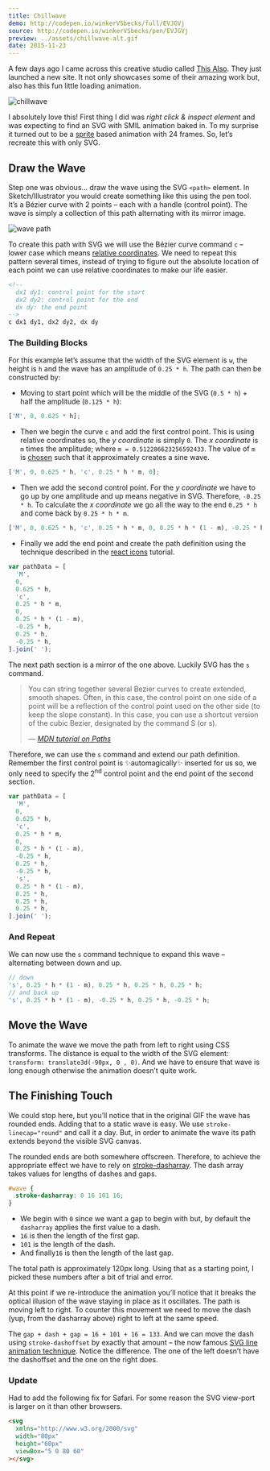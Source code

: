 ```yaml
---
title: Chillwave
demo: http://codepen.io/winkerVSbecks/full/EVJGVj
source: http://codepen.io/winkerVSbecks/pen/EVJGVj
preview: ../assets/chillwave-alt.gif
date: 2015-11-23
---
```


<p data-height="300"
  data-theme-id="26435"
  data-slug-hash="EVJGVj"
  data-default-tab="result"
  data-user="winkerVSbecks"
  data-embed-version="2"
  data-pen-title="React Draggable Chat Head" class="codepen">
</p>

<script
  async
  src="https://production-assets.codepen.io/assets/embed/ei.js"
></script>

A few days ago I came across this creative studio called [This Also](http://thisalso.com). They just launched a new site. It not only showcases some of their amazing work but, also has this fun little loading animation.

![chillwave](../assets/chillwave.gif)

I absolutely love this! First thing I did was _right click & inspect element_ and was expecting to find an SVG with SMIL animation baked in. To my surprise it turned out to be a [sprite](http://thisalso.com../assets/global/chillwave.png) based animation with 24 frames. So, let’s recreate this with only SVG.

## Draw the Wave

Step one was obvious… draw the wave using the SVG `<path>` element. In Sketch/Illustrator you would create something like this using the pen tool. It’s a Bézier curve with 2 points – each with a handle (control point). The wave is simply a collection of this path alternating with its mirror image.

![wave path](../assets/wave-path.jpg)

To create this path with SVG we will use the Bézier curve command `c` – lower case which means [relative coordinates](https://developer.mozilla.org/en-US/docs/Web/SVG/Tutorial/Paths). We need to repeat this pattern several times, instead of trying to figure out the absolute location of each point we can use relative coordinates to make our life easier.

```html
<!--
  dx1 dy1: control point for the start
  dx2 dy2: control point for the end
  dx dy: the end point
-->
c dx1 dy1, dx2 dy2, dx dy
```

### The Building Blocks

For this example let’s assume that the width of the SVG element is `w`, the height is `h` and the wave has an amplitude of `0.25 * h`. The path can then be constructed by:

- Moving to start point which will be the middle of the SVG (`0.5 * h`) + half the amplitude (`0.125 * h`):

```js
['M', 0, 0.625 * h];
```

- Then we begin the curve `c` and add the first control point. This is using relative coordinates so, the _y coordinate_ is simply `0`. The _x coordinate_ is `m` times the amplitude; where `m = 0.512286623256592433`. The value of `m` is [chosen](http://stackoverflow.com/a/13935397/1365008) such that it approximately creates a sine wave.

```js
['M', 0, 0.625 * h, 'c', 0.25 * h * m, 0];
```

- Then we add the second control point. For the _y coordinate_ we have to go up by one amplitude and up means negative in SVG. Therefore, `-0.25 * h`. To calculate the _x coordinate_ we go all the way to the end `0.25 * h` and come back by `0.25 * h * m`.

```js
['M', 0, 0.625 * h, 'c', 0.25 * h * m, 0, 0.25 * h * (1 - m), -0.25 * h];
```

- Finally we add the end point and create the path definition using the technique described in the [react icons](http://jxnblk.com/react-icons) tutorial.

```js
var pathData = [
  'M',
  0,
  0.625 * h,
  'c',
  0.25 * h * m,
  0,
  0.25 * h * (1 - m),
  -0.25 * h,
  0.25 * h,
  -0.25 * h,
].join(' ');
```

<p data-height="280"
  data-theme-id="7569"
  data-slug-hash="OyGGqr"
  data-default-tab="result"
  data-user="winkerVSbecks"
  class='codepen'>
</p>

<script async src="//assets.codepen.io/assets/embed/ei.js"></script>

The next path section is a mirror of the one above. Luckily SVG has the `s` command.

<blockquote>
  <p>You can string together several Bezier curves to create extended, smooth shapes. Often, in this case, the control point on one side of a point will be a reflection of the control point used on the other side (to keep the slope constant). In this case, you can use a shortcut version of the cubic Bezier, designated by the command S (or s).</p>

  <cite>
    &mdash; <a href="https://developer.mozilla.org/en-US/docs/Web/SVG/Tutorial/Paths">MDN tutorial on Paths</a>
  </cite>
</blockquote>

Therefore, we can use the `s` command and extend our path definition. Remember the first control point is ✨automagically✨ inserted for us so, we only need to specify the 2<sup>nd</sup> control point and the end point of the second section.

```js
var pathData = [
  'M',
  0,
  0.625 * h,
  'c',
  0.25 * h * m,
  0,
  0.25 * h * (1 - m),
  -0.25 * h,
  0.25 * h,
  -0.25 * h,
  's',
  0.25 * h * (1 - m),
  0.25 * h,
  0.25 * h,
  0.25 * h,
].join(' ');
```

<p data-height="280"
  data-theme-id="7569"
  data-slug-hash="YyMbYB"
  data-default-tab="result"
  data-user="winkerVSbecks"
  class='codepen'>
</p>

<script async src="//assets.codepen.io/assets/embed/ei.js"></script>

### And Repeat

We can now use the `s` command technique to expand this wave – alternating between down and up.

```js
// down
's', 0.25 * h * (1 - m), 0.25 * h, 0.25 * h, 0.25 * h;
// and back up
's', 0.25 * h * (1 - m), -0.25 * h, 0.25 * h, -0.25 * h;
```

<p data-height="280"
  data-theme-id="7569"
  data-slug-hash="wKZbma"
  data-default-tab="result"
  data-user="winkerVSbecks"
  class='codepen'>
</p>

<script async src="//assets.codepen.io/assets/embed/ei.js"></script>

## Move the Wave

To animate the wave we move the path from left to right using CSS transforms. The distance is equal to the width of the SVG element: `transform: translate3d(-90px, 0 , 0)`. And we have to ensure that wave is long enough otherwise the animation doesn’t quite work.

<p data-height="280"
  data-theme-id="7569"
  data-slug-hash="zvXQmW"
  data-default-tab="result"
  data-user="winkerVSbecks"
  class='codepen'>
</p>

<script async src="//assets.codepen.io/assets/embed/ei.js"></script>

## The Finishing Touch

We could stop here, but you’ll notice that in the original GIF the wave has rounded ends. Adding that to a static wave is easy. We use `stroke-linecap="round"` and call it a day. But, in order to animate the wave its path extends beyond the visible SVG canvas.

The rounded ends are both somewhere offscreen. Therefore, to achieve the appropriate effect we have to rely on [stroke-dasharray](https://developer.mozilla.org/en-US/docs/Web/SVG/Attribute/stroke-dasharray). The dash array takes values for lengths of dashes and gaps.

```css
#wave {
  stroke-dasharray: 0 16 101 16;
}
```

- We begin with `0` since we want a gap to begin with but, by default the `dasharray` applies the first value to a dash.
- `16` is then the length of the first gap.
- `101` is the length of the dash.
- And finally`16` is then the length of the last gap.

The total path is approximately 120px long. Using that as a starting point, I picked these numbers after a bit of trial and error.

<p data-height="280"
  data-theme-id="7569"
  data-slug-hash="KdYLJm"
  data-default-tab="result"
  data-user="winkerVSbecks"
  class='codepen'>
</p>

<script async src="//assets.codepen.io/assets/embed/ei.js"></script>

At this point if we re-introduce the animation you’ll notice that it breaks the optical illusion of the wave staying in place as it oscillates. The path is moving left to right. To counter this movement we need to move the dash (yup, from the dasharray above) right to left at the same speed.

The `gap + dash + gap = 16 + 101 + 16 = 133`. And we can move the dash using `stroke-dashoffset` by exactly that amount – the now famous [SVG line animation technique](https://css-tricks.com/svg-line-animation-works). Notice the difference. The one of the left doesn’t have the dashoffset and the one on the right does.

<p data-height="280"
  data-theme-id="7569"
  data-slug-hash="JYVqVe"
  data-default-tab="result"
  data-user="winkerVSbecks"
  class='codepen'>
</p>

<script async src="//assets.codepen.io/assets/embed/ei.js"></script>

### Update

Had to add the following fix for Safari. For some reason the SVG view-port is larger on it than other browsers.

```html
<svg
  xmlns="http://www.w3.org/2000/svg"
  width="80px"
  height="60px"
  viewBox="5 0 80 60"
></svg>
```
